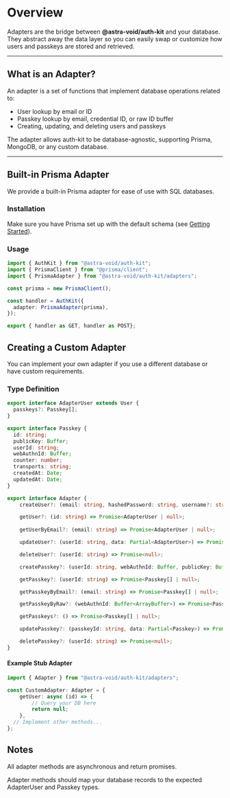 # Overview

Adapters are the bridge between **@astra-void/auth-kit** and your database.  
They abstract away the data layer so you can easily swap or customize how users and passkeys are stored and retrieved.

---

## What is an Adapter?

An adapter is a set of functions that implement database operations related to:

- User lookup by email or ID
- Passkey lookup by email, credential ID, or raw ID buffer
- Creating, updating, and deleting users and passkeys

The adapter allows auth-kit to be database-agnostic, supporting Prisma, MongoDB, or any custom database.

---

## Built-in Prisma Adapter
We provide a built-in Prisma adapter for ease of use with SQL databases.

### Installation

Make sure you have Prisma set up with the default schema (see [Getting Started](/documentation/getting-started)).

### Usage

```ts
import { AuthKit } from "@astra-void/auth-kit";
import { PrismaClient } from "@prisma/client";
import { PrismaAdapter } from "@astra-void/auth-kit/adapters";

const prisma = new PrismaClient();

const handler = AuthKit({
  adapter: PrismaAdapter(prisma),
});

export { handler as GET, handler as POST};
```

## Creating a Custom Adapter
You can implement your own adapter if you use a different database or have custom requirements.

### Type Definition
```ts
export interface AdapterUser extends User {
  passkeys?: Passkey[];
}

export interface Passkey {
  id: string;
  publicKey: Buffer;
  userId: string;
  webAuthnId: Buffer;
  counter: number;
  transports: string;
  createdAt: Date;
  updatedAt: Date;
}

export interface Adapter {
    createUser?: (email: string, hashedPassword: string, username?: string) => Promise<AdapterUser>;

    getUser?: (id: string) => Promise<AdapterUser | null>;
    
    getUserByEmail?: (email: string) => Promise<AdapterUser | null>;

    updateUser?: (userId: string, data: Partial<AdapterUser>) => Promise<AdapterUser>;

    deleteUser?: (userId: string) => Promise<null>;

    createPasskey?: (userId: string, webAuthnId: Buffer, publicKey: Buffer, transports: string) => Promise<Passkey>;

    getPasskey?: (userId: string) => Promise<Passkey[] | null>;

    getPasskeyByEmail?: (email: string) => Promise<Passkey[] | null>;

    getPasskeyByRaw?: (webAuthnId: Buffer<ArrayBuffer>) => Promise<Passkey | null>;

    getPasskeys?: () => Promise<Passkey[] | null>;

    updatePasskey?: (passkeyId: string, data: Partial<Passkey>) => Promise<Passkey>;

    deletePasskey?: (userId: string) => Promise<null>;
}
```

#### Example Stub Adapter
```ts
import { Adapter } from "@astra-void/auth-kit/adapters";

const CustomAdapter: Adapter = {
    getUser: async (id) => {
        // Query your DB here
        return null;
    },
  // Implement other methods...
};
```

## Notes

All adapter methods are asynchronous and return promises.

Adapter methods should map your database records to the expected AdapterUser and Passkey types.